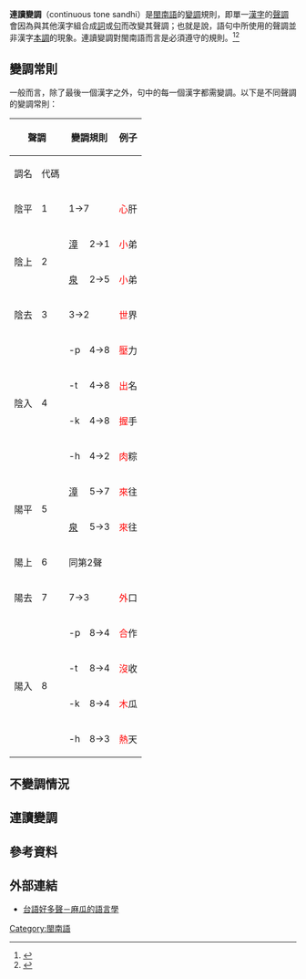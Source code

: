 {{Infobox Hokkien name
| title      = 閩南語連讀變調
| hanji      = 連讀變調
| poj        = liân-tho̍k piàn-tiāu
| hanlo      = 
| tl         = 
| bp         = 
| hokkienipa = 
| lm         = 
| image      = 
| image_size = 
| caption    = 
}}

'''連讀變調'''（continuous tone sandhi）是[[閩南語|閩南語]]的[[變調|變調]]規則，即單一[[漢字|漢字]]的[[聲調|聲調]]會因為與其他漢字組合成[[單詞|詞]]或[[句子|句]]而改變其聲調；也就是說，語句中所使用的聲調並非漢字[[本調|本調]]的現象。連讀變調對閩南語而言是必須遵守的規則。<ref>{{Cite web |url=http://twblg.dict.edu.tw/holodict_new/compile1_3_9_3.jsp |title=音讀說明－臺灣閩南語常用詞辭典 |access-date=2017-02-24 |archive-date=2020-12-02 |archive-url=https://web.archive.org/web/20201202003454/https://twblg.dict.edu.tw/holodict_new/compile1_3_9_3.jsp |dead-url=no }}</ref><ref>{{Cite web |url=http://210.240.193.39/loh/jiapeng/d1-12.pdf |title=閩南語連讀變調域的劃分 |access-date=2017-02-24 |archive-date=2017-03-11 |archive-url=https://web.archive.org/web/20170311140825/http://210.240.193.39/loh/jiapeng/d1-12.pdf |dead-url=no }}</ref>

==變調常則==
一般而言，除了最後一個漢字之外，句中的每一個漢字都需變調。以下是不同聲調的變調常則：
{| border ="1" class="wikitable" style="text-align:center"
|-
!colspan=2 style="border-left: 3px;"|聲調
!colspan=2 rowspan=2 style="border-left: 3px;"|變調規則
!rowspan=2 style="border-left: 3px;"|例子
!rowspan=2 style="border-left: 3px;"|音字表記
!rowspan=2 style="border-left: 3px;"|實際變調讀音
|-
!調名
!代碼
|-
|style="border-left: 3px;"|陰平
|style="border-left: 3px;"|1
|colspan=2 style="border-left: 3px;"|1→7
|style="border-left: 3px;"|<span style="color:#FF0000;">心</span>肝
|style="border-left: 3px;"|sim-kuann
|style="border-left: 3px;"|<span style="color:#FF0000;">sīm</span> kuann
|-
|rowspan=2 style="border-left: 3px;"|陰上
|rowspan=2 style="border-left: 3px;"|2
|style="border-left: 3px;"|[[漳州話|漳]]
|style="border-left: 3px;"|2→1
|style="border-left: 3px;"|<span style="color:#FF0000;">小</span>弟
|style="border-left: 3px;"|sió-tī
|style="border-left: 3px;"|<span style="color:#FF0000;">sio</span> tī
|-
|style="border-left: 3px;"|[[泉州話|泉]]
|style="border-left: 3px;"|2→5
|style="border-left: 3px;"|<span style="color:#FF0000;">小</span>弟
|style="border-left: 3px;"|sió-tī
|style="border-left: 3px;"|<span style="color:#FF0000;">siô</span> tī
|-
|style="border-left: 3px;"|陰去
|style="border-left: 3px;"|3
|colspan=2 style="border-left: 3px;"|3→2
|style="border-left: 3px;"|<span style="color:#FF0000;">世</span>界
|style="border-left: 3px;"|sè-kài
|style="border-left: 3px;"|<span style="color:#FF0000;">sé</span> kài
|-
|rowspan=4 style="border-left: 3px;"|陰入
|rowspan=4 style="border-left: 3px;"|4
|style="border-left: 3px;"|-p
|style="border-left: 3px;"|4→8
|style="border-left: 3px;"|<span style="color:#FF0000;">壓</span>力
|style="border-left: 3px;"|ap-li̍k
|style="border-left: 3px;"|<span style="color:#FF0000;">a̍p</span> li̍k
|-
|style="border-left: 3px;"|-t
|style="border-left: 3px;"|4→8
|style="border-left: 3px;"|<span style="color:#FF0000;">出</span>名
|style="border-left: 3px;"|tshut-miâ
|style="border-left: 3px;"|<span style="color:#FF0000;">tshu̍t</span> miâ
|-
|style="border-left: 3px;"|-k
|style="border-left: 3px;"|4→8
|style="border-left: 3px;"|<span style="color:#FF0000;">握</span>手
|style="border-left: 3px;"|ak-tshiú
|style="border-left: 3px;"|<span style="color:#FF0000;">a̍k</span> tshiú
|-
|style="border-left: 3px;"|-h
|style="border-left: 3px;"|4→2
|style="border-left: 3px;"|<span style="color:#FF0000;">肉</span>粽
|style="border-left: 3px;"|bah-tsàng
|style="border-left: 3px;"|<span style="color:#FF0000;">bá</span> tsàng
|-
|rowspan=2 style="border-left: 3px;"|陽平
|rowspan=2 style="border-left: 3px;"|5
|style="border-left: 3px;"|[[漳州話|漳]]
|style="border-left: 3px;"|5→7
|style="border-left: 3px;"|<span style="color:#FF0000;">來</span>往
|style="border-left: 3px;"|lâi-óng
|style="border-left: 3px;"|<span style="color:#FF0000;">lāi</span> óng
|-
|style="border-left: 3px;"|[[泉州話|泉]]
|style="border-left: 3px;"|5→3
|style="border-left: 3px;"|<span style="color:#FF0000;">來</span>往
|style="border-left: 3px;"|lâi-óng
|style="border-left: 3px;"|<span style="color:#FF0000;">lài</span> óng
|-
|style="border-left: 3px;"|陽上
|style="border-left: 3px;"|6
|colspan=2 style="border-left: 3px;"|同第2聲
|style="border-left: 3px;"|
|style="border-left: 3px;"|
|style="border-left: 3px;"|
|-
|style="border-left: 3px;"|陽去
|style="border-left: 3px;"|7
|colspan=2 style="border-left: 3px;"|7→3
|style="border-left: 3px;"|<span style="color:#FF0000;">外</span>口
|style="border-left: 3px;"|guā-kháu
|style="border-left: 3px;"|<span style="color:#FF0000;">guà</span> kháu
|-
|rowspan=4 style="border-left: 3px;"|陽入
|rowspan=4 style="border-left: 3px;"|8
|style="border-left: 3px;"|-p
|style="border-left: 3px;"|8→4
|style="border-left: 3px;"|<span style="color:#FF0000;">合</span>作
|style="border-left: 3px;"|ha̍p-tsok
|style="border-left: 3px;"|<span style="color:#FF0000;">hap</span> tsok
|-
|style="border-left: 3px;"|-t
|style="border-left: 3px;"|8→4
|style="border-left: 3px;"|<span style="color:#FF0000;">沒</span>收
|style="border-left: 3px;"|bu̍t-siu
|style="border-left: 3px;"|<span style="color:#FF0000;">but</span> siu
|-
|style="border-left: 3px;"|-k
|style="border-left: 3px;"|8→4
|style="border-left: 3px;"|<span style="color:#FF0000;">木</span>瓜
|style="border-left: 3px;"|bo̍k-kue
|style="border-left: 3px;"|<span style="color:#FF0000;">bok</span> kue
|-
|style="border-left: 3px;"|-h
|style="border-left: 3px;"|8→3
|style="border-left: 3px;"|<span style="color:#FF0000;">熱</span>天
|style="border-left: 3px;"|jua̍h-thinn
|style="border-left: 3px;"|<span style="color:#FF0000;">juà</span> thinn
|}

==不變調情況==

==連讀變調==

==參考資料==
{{reflist}}

==外部連結==
*[http://uegu.blogspot.tw/2015/01/blog-post_16.html 台語好多聲－麻瓜的語言學] {{Wayback|url=http://uegu.blogspot.tw/2015/01/blog-post_16.html |date=20180402150603 }}
{{臺灣閩南語}}

[[Category:閩南語|Category:閩南語]]